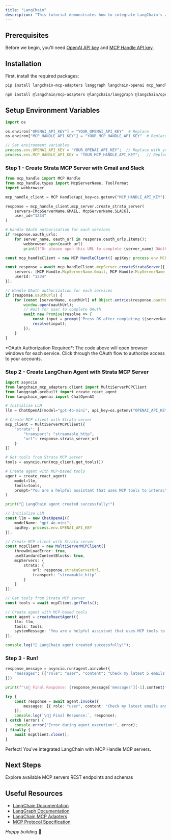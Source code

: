 ```yaml
---
title: "LangChain"
description: "This tutorial demonstrates how to integrate LangChain's agent framework with Strata MCP servers to build AI agents that can interact with Gmail and Slack."
---
```

## Prerequisites

Before we begin, you'll need [OpenAI API key]((https://platform.openai.com/api-keys)) and [MCP Handle API key](https://www.mcp-handle.dev/home/api-keys).

## Installation

First, install the required packages:

<CodeGroup>

```bash Python
pip install langchain-mcp-adapters langgraph langchain-openai mcp_handle
```

```bash TypeScript
npm install @langchain/mcp-adapters @langchain/langgraph @langchain/openai mcp_handle
```

</CodeGroup>

## Setup Environment Variables

<CodeGroup>

```python Python
import os

os.environ["OPENAI_API_KEY"] = "YOUR_OPENAI_API_KEY"  # Replace
os.environ["MCP_HANDLE_API_KEY"] = "YOUR_MCP_HANDLE_API_KEY"  # Replace
```

```typescript TypeScript
// Set environment variables
process.env.OPENAI_API_KEY = "YOUR_OPENAI_API_KEY";  // Replace with your actual OpenAI API key
process.env.MCP_HANDLE_API_KEY = "YOUR_MCP_HANDLE_API_KEY";   // Replace with your actual MCP Handle API key
```

</CodeGroup>


### Step 1 - Create Strata MCP Server with Gmail and Slack

<CodeGroup>

```python Python
from mcp_handle import MCP Handle
from mcp_handle.types import McpServerName, ToolFormat
import webbrowser

mcp_handle_client = MCP Handle(api_key=os.getenv("MCP_HANDLE_API_KEY"))

response = mcp_handle_client.mcp_server.create_strata_server(
    servers=[McpServerName.GMAIL, McpServerName.SLACK], 
    user_id="1234"
)

# Handle OAuth authorization for each services
if response.oauth_urls:
    for server_name, oauth_url in response.oauth_urls.items():
        webbrowser.open(oauth_url)
        print(f"Or please open this URL to complete {server_name} OAuth authorization: {oauth_url}")
```

```typescript TypeScript
const mcp_handleClient = new MCP HandleClient({ apiKey: process.env.MCP_HANDLE_API_KEY });

const response = await mcp_handleClient.mcpServer.createStrataServer({
    servers: [MCP Handle.McpServerName.Gmail, MCP Handle.McpServerName.Slack],
    userId: "1234"
});

// Handle OAuth authorization for each services
if (response.oauthUrls) {
    for (const [serverName, oauthUrl] of Object.entries(response.oauthUrls)) {
        window.open(oauthUrl);
        // Wait for user to complete OAuth
        await new Promise(resolve => {
            const input = prompt(`Press OK after completing ${serverName} OAuth authorization...`);
            resolve(input);
        });
    }
}
```

</CodeGroup>

<Note>
*OAuth Authorization Required*: The code above will open browser windows for each service. Click through the OAuth flow to authorize access to your accounts.
</Note>

### Step 2 - Create LangChain Agent with Strata MCP Server

<CodeGroup>

```python Python
import asyncio
from langchain_mcp_adapters.client import MultiServerMCPClient
from langgraph.prebuilt import create_react_agent
from langchain_openai import ChatOpenAI

# Initialize LLM
llm = ChatOpenAI(model="gpt-4o-mini", api_key=os.getenv("OPENAI_API_KEY"))

# Create MCP client with Strata server
mcp_client = MultiServerMCPClient({
    "strata": {
        "transport": "streamable_http",
        "url": response.strata_server_url
    }
})

# Get tools from Strata MCP server
tools = asyncio.run(mcp_client.get_tools())

# Create agent with MCP-based tools
agent = create_react_agent(
    model=llm,
    tools=tools,
    prompt="You are a helpful assistant that uses MCP tools to interact with Gmail and Slack."
)

print("🤖 LangChain agent created successfully!")
```

```typescript TypeScript
// Initialize LLM
const llm = new ChatOpenAI({
    modelName: "gpt-4o-mini",
    apiKey: process.env.OPENAI_API_KEY
});

// Create MCP client with Strata server
const mcpClient = new MultiServerMCPClient({
    throwOnLoadError: true,
    useStandardContentBlocks: true,
    mcpServers: {
        strata: {
            url: response.strataServerUrl,
            transport: "streamable_http"
        }
    }
});

// Get tools from Strata MCP server
const tools = await mcpClient.getTools();

// Create agent with MCP-based tools
const agent = createReactAgent({
    llm: llm,
    tools: tools,
    systemMessage: "You are a helpful assistant that uses MCP tools to interact with Gmail and Slack."
});

console.log("🤖 LangChain agent created successfully!");
```

</CodeGroup>

### Step 3 - Run!

<CodeGroup>

```python Python
response_message = asyncio.run(agent.ainvoke({
    "messages": [{"role": "user", "content": "Check my latest 5 emails and summarize them in a Slack message to #general"}]
}))

print(f"\n🤖 Final Response: {response_message['messages'][-1].content}")
```

```typescript TypeScript
try {
    const response = await agent.invoke({
        messages: [{ role: "user", content: "Check my latest emails and summarize them in a Slack message to #updates" }]
    });
    console.log(`\n🤖 Final Response:`, response);
} catch (error) {
    console.error("Error during agent execution:", error);
} finally {
    await mcpClient.close();
}
```

</CodeGroup>

<Check>
Perfect! You've integrated LangChain with MCP Handle MCP servers.
</Check>

## Next Steps

<CardGroup cols={2}>
  <Card title="Integrations" icon="server" href="/mcp-server/github">
    Explore available MCP servers
  </Card>
  <Card title="API Reference" icon="magnifying-glass" href="/api-reference/introduction">
    REST endpoints and schemas
  </Card>
</CardGroup>


## Useful Resources

- [LangChain Documentation](https://python.langchain.com/docs/)
- [LangGraph Documentation](https://langchain-ai.github.io/langgraph/)
- [LangChain MCP Adapters](https://pypi.org/project/langchain-mcp-adapters/)
- [MCP Protocol Specification](https://modelcontextprotocol.io/)

*Happy building* 🚀